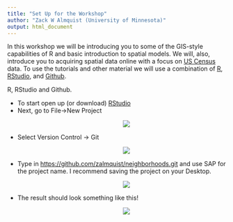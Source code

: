 ```yaml
---
title: "Set Up for the Workshop"
author: "Zack W Almquist (University of Minnesota)"
output: html_document
---
```


In this workshop we will be introducing you to some of the GIS-style capabilities of R and basic introduction to spatial models. We will, also, introduce you to acquiring spatial data online with a focus on [US Census](http://www.census.gov) data. To use the tutorials and other material we will use a combination of [R](https://cran.r-project.org/), [RStudio](http://www.RStudio.com), and [Github](http://www.github.com).

R, RStudio and Github. 

* To start open up (or download) [RStudio](http://www.RStudio.com)
* Next, go to File->New Project
<center>
<div style="width:500px; height=400px">
![](figures/RStudioGit1.PNG)
</div>
</center>
* Select Version Control -> Git
<center>
<div style="width:500px; height=400px">
![](figures/RStudioGit2.PNG)
</div>
</center>
* Type in <https://github.com/zalmquist/neighborhoods.git> and use SAP for the project name. I recommend saving the project on your Desktop.
<center>
<div style="width:500px; height=400px">
![](figures/RStudioGit3.PNG)
</div>
</center>
* The result should look something like this!
<center>
<div style="width:500px; height=400px">
![](figures/RStudioGit4.PNG)
</div>
</center>


